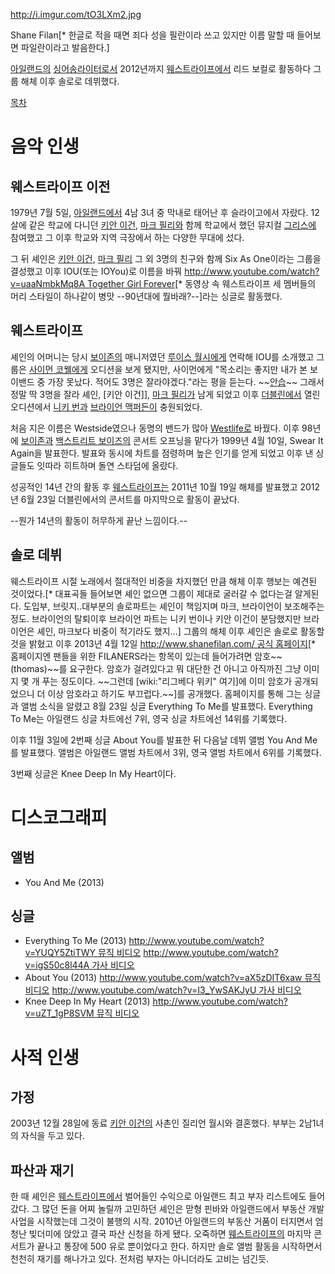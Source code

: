http://i.imgur.com/tO3LXm2.jpg

Shane Filan[* 한글로 적을 때면 죄다 성을 필란이라 쓰고 있지만 이름 말할 때 들어보면 파일란이라고 발음한다.]

[[아일랜드]]의 [[싱어송라이터]]로서 2012년까지 [[웨스트라이프]]에서 리드 보컬로 활동하다 그룹 해체 이후 솔로로 데뷔했다.

[[목차]]

= 음악 인생 =

== 웨스트라이프 이전 ==
1979년 7월 5일, [[아일랜드]]에서 4남 3녀 중 막내로 태어난 후 슬라이고에서 자랐다. 12살에 같은 학교에 다니던 [[키안 이건]], [[마크 필리]]와 함께 학교에서 했던 뮤지컬 [[그리스]]에 참여했고 그 이후 학교와 지역 극장에서 하는 다양한 무대에 섰다.

그 뒤 셰인은 [[키안 이건]], [[마크 필리]] 그 외 3명의 친구와 함께 Six As One이라는 그룹을 결성했고 이후 IOU(또는 IOYou)로 이름을 바꿔 [[http://www.youtube.com/watch?v=uaaNmbkMq8A Together Girl Forever]][* 동영상 속 웨스트라이프 세 멤버들의 머리 스타일이 하나같이 병맛 --90년대에 뭘바래?--]라는 싱글로 활동했다.

== 웨스트라이프 ==
셰인의 어머니는 당시 [[보이존]]의 매니저였던 [[루이스 월시]]에게 연락해 IOU를 소개했고 그룹은 [[사이먼 코웰]]에게 오디션을 보게 됐지만, 사이먼에게 "목소리는 좋지만 내가 본 보이밴드 중 가장 못났다. 적어도 3명은 잘라야겠다."라는 평을 듣는다. ~~[[안습]]~~ 그래서 정말 딱 3명을 잘라 셰인, [키안 이건]], [[마크 필리]]가 남게 되었고 이후 [[더블린]]에서 열린 오디션에서 [[니키 번]]과 [[브라이언 맥퍼든]]이 충원되었다.

처음 지은 이름은 Westside였으나 동명의 밴드가 많아 [[Westlife]]로 바꿨다. 이후 98년에 [[보이존]]과 [[백스트리트 보이즈]]의 콘서트 오프닝을 맡다가 1999년 4월 10일, Swear It Again을 발표한다. 발표와 동시에 차트를 점령하며 높은 인기를 얻게 되었고 이후 낸 싱글들도 잇따라 히트하며 돌연 스타덤에 올랐다.

성공적인 14년 간의 활동 후 [[웨스트라이프]]는 2011년 10월 19일 해체를 발표했고 2012년 6월 23일 더블린에서의 콘서트를 마지막으로 활동이 끝났다.

--뭔가 14년의 활동이 허무하게 끝난 느낌이다.--

== 솔로 데뷔 ==
웨스트라이프 시절 노래에서 절대적인 비중을 차지했던 만큼 해체 이후 행보는 예견된 것이었다.[* 대표곡들 들어보면 셰인 없으면 그룹이 제대로 굴러갈 수 없다는걸 알게된다. 도입부, 브릿지..대부분의 솔로파트는 셰인이 책임지며 마크, 브라이언이 보조해주는 정도. 브라이언의 탈퇴이후 브라이언 파트는 니키 번이나 키안 이건이 분담했지만 브라이언은 셰인, 마크보다 비중이 적기라도 했지...]  
그룹의 해체 이후 셰인은 솔로로 활동할 것을 밝혔고 이후 2013년 4월 12일 [[http://www.shanefilan.com/ 공식 홈페이지]][* 홈페이지엔 팬들을 위한 FILANERS라는 항목이 있는데 들어가려면 암호~~(thomas)~~를 요구한다. 암호가 걸려있다고 뭐 대단한 건 아니고 아직까진 그냥 이미지 몇 개 푸는 정도이다. ~~그런데 [wiki:"리그베다 위키" 여기]에 이미 암호가 공개되었으니 더 이상 암호라고 하기도 부끄럽다.~~]를 공개했다. 홈페이지를 통해 그는 싱글과 앨범 소식을 알렸고 8월 23일 싱글 Everything To Me를 발표했다. Everything To Me는 아일랜드 싱글 차트에선 7위, 영국 싱글 차트에선 14위를 기록했다.

이후 11월 3일에 2번째 싱글 About You를 발표한 뒤 다음날 데뷔 앨범 You And Me를 발표했다. 앨범은 아일랜드 앨범 차트에서 3위, 영국 앨범 차트에서 6위를 기록했다.

3번째 싱글은 Knee Deep In My Heart이다.

= 디스코그래피 =

== 앨범 ==
* You And Me (2013)

== 싱글 ==
* Everything To Me (2013) [[http://www.youtube.com/watch?v=YUQY5ZtiTWY 뮤직 비디오]] [[http://www.youtube.com/watch?v=igS50c8l44A 가사 비디오]]
* About You (2013) [[http://www.youtube.com/watch?v=aX5zDIT6xaw 뮤직 비디오]] [[http://www.youtube.com/watch?v=I3_YwSAKJyU 가사 비디오]]
* Knee Deep In My Heart (2013) [[http://www.youtube.com/watch?v=uZT_1gP8SVM 뮤직 비디오]]

= 사적 인생 =

== 가정 ==
2003년 12월 28일에 동료 [[키안 이건]]의 사촌인 질리언 월시와 결혼했다. 부부는 2남1녀의 자식을 두고 있다.

== 파산과 재기 ==
한 때 셰인은 [[웨스트라이프]]에서 벌어들인 수익으로 아일랜드 최고 부자 리스트에도 들어갔다. 그 많던 돈을 어찌 놀릴까 고민하던 셰인은 맏형 핀바와 아일랜드에서 부동산 개발 사업을 시작했는데 그것이 불행의 시작. 2010년 아일랜드의 부동산 거품이 터지면서 엄청난 빚더미에 앉았고 결국 파산 신청을 하게 됐다. 오죽하면 [[웨스트라이프]]의 마지막 콘서트가 끝나고 통장에 500 유로 뿐이었다고 한다. 하지만 솔로 앨범 활동을 시작하면서 천천히 재기를 해나가고 있다. 전처럼 부자는 아니더라도 고비는 넘긴듯.
